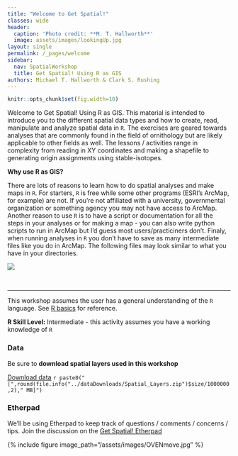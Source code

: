 ```yaml
---
title: "Welcome to Get Spatial!"
classes: wide
header:
  caption: 'Photo credit: **M. T. Hallworth**'
  image: assets/images/lookingUp.jpg
layout: single
permalink: /_pages/welcome
sidebar:
  nav: SpatialWorkshop
  title: Get Spatial! Using R as GIS
authors: Michael T. Hallworth & Clark S. Rushing
---
```

```r
knitr::opts_chunk$set(fig.width=10)
```


Welcome to Get Spatial! Using R as GIS. This material is intended to introduce you to the different spatial data types and how to create, read, manipulate and analyze spatial data in `R`. The exercises are geared towards analyses that are commonly found in the field of ornithology but are likely applicable to other fields as well. The lessons / activities range in complexity from reading in XY coordinates and making a shapefile to generating origin assignments using stable-isotopes.  

<b>Why use R as GIS?</b>

There are lots of reasons to learn how to do spatial analyses and make maps in `R`. For starters, `R` is free while some other programs (ESRI's ArcMap, for example) are not. If you're not affiliated with a university, governmental organization or something agency you may not have access to ArcMap. Another reason to use `R` is to have a script or documentation for all the steps in your analyses or for making a map - you can also write python scripts to run in ArcMap but I'd guess most users/practiciners don't. Finaly, when running analyses in `R` you don't have to save as many intermediate files like you do in ArcMap. The following files may look similar to what you have in your directories. 

<img src="https://raw.githubusercontent.com/mhallwor/mhallwor.github.io/master/assets/images/example_intermediate_files.png">

<br>
<hr>

This workshop assumes the user has a general understanding of the `R` language. See <a href="{{ site.baseurl }}/_pages/R_basics" target="_blank">R basics</a> for reference. 

**R Skill Level:** Intermediate - this activity assumes you have a working knowledge of `R`

### Data 
Be sure to <strong>download spatial layers used in this workshop</strong>

<a href="https://github.com/mhallwor/mhallwor.github.io/blob/master/dataDownloads/Spatial_Layers.zip?raw=true" target="_blank" class="btn btn--info">Download data</a> `r paste0("[",round(file.info("../dataDownloads/Spatial_Layers.zip")$size/1000000,2)," MB]")`

### Etherpad 
We'll be using Etherpad to keep track of questions / comments / concerns / tips. Join the discussion on the <a href="https://etherpad.wikimedia.org/p/GetSpatial!_AOS18AZ" target="_blank">Get Spatial! Etherpad</a>


{% include figure image_path="/assets/images/OVENmove.jpg" %}


